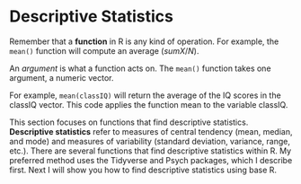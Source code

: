 # Descriptive Statistics

Remember that a **function** in R is any kind of operation. For example, the `mean()` function will compute an average ($sumX/N$). 

An *argument* is what a function acts on. The `mean()` function takes one argument, a numeric vector. 

For example, `mean(classIQ)` will return the average of the IQ scores in the classIQ vector. This code applies the function mean to the variable classIQ. 

This section focuses on functions that find descriptive statistics. **Descriptive statistics** refer to measures of central tendency (mean, median, and mode) and measures of variability (standard deviation, variance, range, etc.). There are several functions that find descriptive statistics within R. My preferred method uses the Tidyverse and Psych packages, which I describe first. Next I will show you how to find descriptive statistics using base R.












